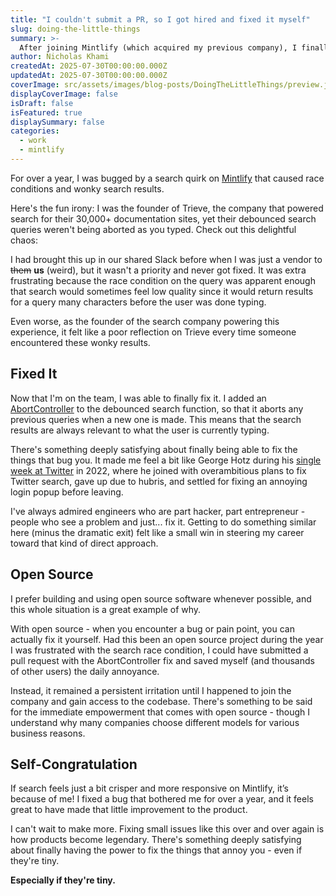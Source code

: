 ```yaml
---
title: "I couldn't submit a PR, so I got hired and fixed it myself"
slug: doing-the-little-things
summary: >-
  After joining Mintlify (which acquired my previous company), I finally fixed a search bug that had bothered me for over a year as a user - the debounced search queries weren't being aborted, causing race conditions and poaor search quality. By adding an AbortController to ensure only the most recent search query returns results, I made the search experience crisper and more responsive across their 30,000+ documentation
author: Nicholas Khami
createdAt: 2025-07-30T00:00:00.000Z
updatedAt: 2025-07-30T00:00:00.000Z
coverImage: src/assets/images/blog-posts/DoingTheLittleThings/preview.jpeg
displayCoverImage: false
isDraft: false
isFeatured: true
displaySummary: false
categories:
  - work
  - mintlify
---
```



For over a year, I was bugged by a search quirk on [Mintlify](https://mintlify.com) that caused race conditions and wonky search results. 

Here's the fun irony: I was the founder of Trieve, the company that powered search for their 30,000+ documentation sites, yet their debounced search queries weren't being aborted as you typed. Check out this delightful chaos:

<NoAbortVideo />

I had brought this up in our shared Slack before when I was just a vendor to ~~them~~ **us** (weird), but it wasn't a priority and never got fixed. It was extra frustrating because the race condition on the query was apparent enough that search would sometimes feel low quality since it would return results for a query many characters before the user was done typing. 

Even worse, as the founder of the search company powering this experience, it felt like a poor reflection on Trieve every time someone encountered these wonky results.

## Fixed It

Now that I'm on the team, I was able to finally fix it. I added an [AbortController](https://developer.mozilla.org/en-US/docs/Web/API/AbortController) to the debounced search function, so that it aborts any previous queries when a new one is made. This means that the search results are always relevant to what the user is currently typing. 

There's something deeply satisfying about finally being able to fix the things that bug you. It made me feel a bit like George Hotz during his [single week at Twitter](https://web.archive.org/web/20221122050324/https://twitter.com/realGeorgeHotz/status/1594908473875173377) in 2022, where he joined with overambitious plans to fix Twitter search, gave up due to hubris, and settled for fixing an annoying login popup before leaving.

I've always admired engineers who are part hacker, part entrepreneur - people who see a problem and just... fix it. Getting to do something similar here (minus the dramatic exit) felt like a small win in steering my career toward that kind of direct approach.

## Open Source 

I prefer building and using open source software whenever possible, and this whole situation is a great example of why.

With open source - when you encounter a bug or pain point, you can actually fix it yourself. Had this been an open source project during the year I was frustrated with the search race condition, I could have submitted a pull request with the AbortController fix and saved myself (and thousands of other users) the daily annoyance. 

Instead, it remained a persistent irritation until I happened to join the company and gain access to the codebase. There's something to be said for the immediate empowerment that comes with open source - though I understand why many companies choose different models for various business reasons.

## Self-Congratulation

If search feels just a bit crisper and more responsive on Mintlify, it’s because of me! I fixed a bug that bothered me for over a year, and it feels great to have made that little improvement to the product.

I can't wait to make more. Fixing small issues like this over and over again is how products become legendary. There's something deeply satisfying about finally having the power to fix the things that annoy you - even if they're tiny. 

**Especially if they're tiny.**
